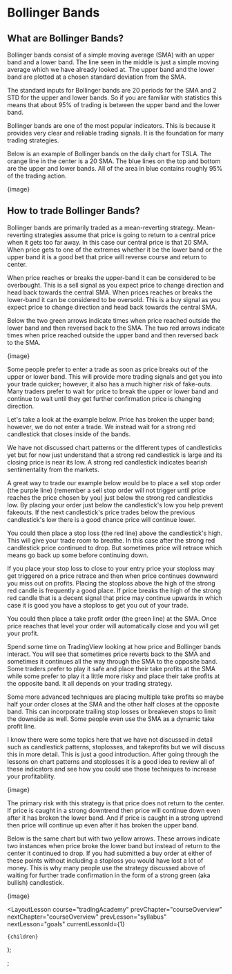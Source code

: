 
# Bollinger Bands

## What are Bollinger Bands?

Bollinger bands consist of a simple moving average (SMA) with an upper band and a lower band. The line seen in the middle is just a simple moving average which we have already looked at. The upper band and the lower band are plotted at a chosen standard deviation from the SMA.

The standard inputs for Bollinger bands are 20 periods for the SMA and 2 STD for the upper and lower bands. So if you are familiar with statistics this means that about 95% of trading is between the upper band and the lower band.

Bollinger bands are one of the most popular indicators. This is because it provides very clear and reliable trading signals. It is the foundation for many trading strategies.

Below is an example of Bollinger bands on the daily chart for TSLA. The orange line in the center is a 20 SMA. The blue lines on the top and bottom are the upper and lower bands. All of the area in blue contains roughly 95% of the trading action.

{image}

## How to trade Bollinger Bands?

Bollinger bands are primarily traded as a mean-reverting strategy. Mean-reverting strategies assume that price is going to return to a central price when it gets too far away. In this case our central price is that 20 SMA. When price gets to one of the extremes whether it be the lower band or the upper band it is a good bet that price will reverse course and return to center.

When price reaches or breaks the upper-band it can be considered to be overbought. This is a sell signal as you expect price to change direction and head back towards the central SMA. When prices reaches or breaks the lower-band it can be considered to be oversold. This is a buy signal as you expect price to change direction and head back towards the central SMA.

Below the two green arrows indicate times when price reached outside the lower band and then reversed back to the SMA. The two red arrows indicate times when price reached outside the upper band and then reversed back to the SMA.

{image}

Some people prefer to enter a trade as soon as price breaks out of the upper or lower band. This will provide more trading signals and get you into your trade quicker; however, it also has a much higher risk of fake-outs. Many traders prefer to wait for price to break the upper or lower band and continue to wait until they get further confirmation price is changing direction.

Let's take a look at the example below. Price has broken the upper band; however, we do not enter a trade. We instead wait for a strong red candlestick that closes inside of the bands.

We have not discussed chart patterns or the different types of candlesticks yet but for now just understand that a strong red candlestick is large and its closing price is near its low. A strong red candlestick indicates bearish sentimentality from the markets.

A great way to trade our example below would be to place a sell stop order (the purple line) (remember a sell stop order will not trigger until price reaches the price chosen by you) just below the strong red candlesticks low. By placing your order just below the candlestick's low you help prevent fakeouts. If the next candlestick's price trades below the previous candlestick's low there is a good chance price will continue lower.

You could then place a stop loss (the red line) above the candlestick's high. This will give your trade room to breathe. In this case after the strong red candlestick price continued to drop. But sometimes price will retrace which means go back up some before continuing down.

If you place your stop loss to close to your entry price your stoploss may get triggered on a price retrace and then when price continues downward you miss out on profits. Placing the stoploss above the high of the strong red candle is frequently a good place. If price breaks the high of the strong red candle that is a decent signal that price may continue upwards in which case it is good you have a stoploss to get you out of your trade.

You could then place a take profit order (the green line) at the SMA. Once price reaches that level your order will automatically close and you will get your profit.

Spend some time on TradingView looking at how price and Bollinger bands interact. You will see that sometimes price reverts back to the SMA and sometimes it continues all the way through the SMA to the opposite band. Some traders prefer to play it safe and place their take profits at the SMA while some prefer to play it a little more risky and place their take profits at the opposite band. It all depends on your trading strategy.

Some more advanced techniques are placing multiple take profits so maybe half your order closes at the SMA and the other half closes at the opposite band. This can incorporate trailing stop losses or breakeven stops to limit the downside as well. Some people even use the SMA as a dynamic take profit line.

I know there were some topics here that we have not discussed in detail such as candlestick patterns, stoplosses, and takeprofits but we will discuss this in more detail. This is just a good introduction. After going through the lessons on chart patterns and stoplosses it is a good idea to review all of these indicators and see how you could use those techniques to increase your profitability.

{image}

The primary risk with this strategy is that price does not return to the center. If price is caught in a strong downtrend then price will continue down even after it has broken the lower band. And if price is caught in a strong uptrend then price will continue up even after it has broken the upper band.

Below is the same chart but with two yellow arrows. These arrows indicate two instances when price broke the lower band but instead of return to the center it continued to drop. If you had submitted a buy order at either of these points without including a stoploss you would have lost a lot of money. This is why many people use the strategy discussed above of waiting for further trade confirmation in the form of a strong green (aka bullish) candlestick.

{image}

  <LayoutLesson
    course="tradingAcademy"
    prevChapter="courseOverview"
    nextChapter="courseOverview"
    prevLesson="syllabus"
    nextLesson="goals"
    currentLessonId={1}
  >
    {children}
  </LayoutLesson>
);

;
